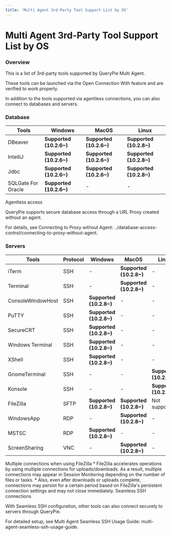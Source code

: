 ```yaml
---
title: 'Multi Agent 3rd-Party Tool Support List by OS'
---
```



# Multi Agent 3rd-Party Tool Support List by OS

### Overview

This is a list of 3rd-party tools supported by QueryPie Multi Agent.

These tools can be launched via the Open Connection With feature and are verified to work properly.

In addition to the tools supported via agentless connections, you can also connect to databases and servers.

### Database

| Tools | Windows | MacOS | Linux |
| ------------------ | ------------------ | ------------------ | ------------------ |
| DBeaver            | **Supported (10.2.6~)** | **Supported (10.2.6~)** | **Supported (10.2.8~)** |
| IntelliJ           | **Supported (10.2.6~)** | **Supported (10.2.6~)** | **Supported (10.2.8~)** |
| Jdbc               | **Supported (10.2.6~)** | **Supported (10.2.6~)** | **Supported (10.2.8~)** |
| SQLGate For Oracle | **Supported (10.2.6~)** | - | - |

<Callout type="info">
Agentless access

QueryPie supports secure database access through a URL Proxy created without an agent.

For details, see Connecting to Proxy without Agent: ../database-access-control/connecting-to-proxy-without-agent.
</Callout>

### Servers

| Tools | Protocol | Windows | MacOS | Linux |
| ----------------- | -------------- | ------------------ | ------------------ | ------------------ |
| iTerm             | SSH            | -                  | **Supported (10.2.8~)** | - |
| Terminal          | SSH            | -                  | **Supported (10.2.8~)** | - |
| ConsoleWindowHost | SSH            | **Supported (10.2.8~)** | - | - |
| PuTTY             | SSH            | **Supported (10.2.8~)** | - | - |
| SecureCRT         | SSH            | **Supported (10.2.8~)** | - | - |
| Windows Terminal  | SSH            | **Supported (10.2.8~)** | - | - |
| XShell            | SSH            | **Supported (10.2.8~)** | - | - |
| GnomeTerminal     | SSH            | - | - | **Supported (10.2.8~)** |
| Konsole           | SSH            | - | - | **Supported (10.2.8~)** |
| FileZilla         | SFTP           | **Supported (10.2.8~)** | **Supported (10.2.8~)** | Not supported |
| WindowsApp        | RDP            | - | **Supported (10.2.8~)** | - |
| MSTSC             | RDP            | **Supported (10.2.8~)** | - | - |
| ScreenSharing     | VNC            | - | **Supported (10.2.8~)** | - |

<Callout type="info">
Multiple connections when using FileZilla
* FileZilla accelerates operations by using multiple connections for uploads/downloads. As a result, multiple connections may appear in Session Monitoring depending on the number of files or tasks.
* Also, even after downloads or uploads complete, connections may persist for a certain period based on FileZilla's persistent connection settings and may not close immediately.
</Callout>

<Callout type="info">
Seamless SSH connections

With Seamless SSH configuration, other tools can also connect securely to servers through QueryPie.

For detailed setup, see Multi Agent Seamless SSH Usage Guide: multi-agent-seamless-ssh-usage-guide.
</Callout>
